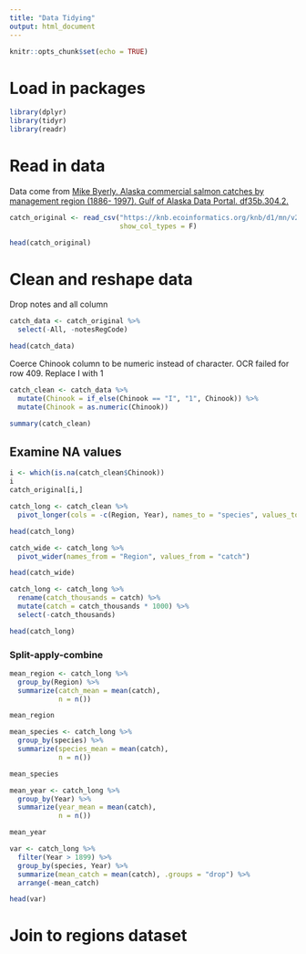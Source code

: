 ```yaml
---
title: "Data Tidying"
output: html_document
---
```


```r
knitr::opts_chunk$set(echo = TRUE)
```

# Load in packages

```r
library(dplyr)
library(tidyr)
library(readr)
```

# Read in data

Data come from [Mike Byerly. Alaska commercial salmon catches by management region (1886- 1997). Gulf of Alaska Data Portal. df35b.304.2.](https://knb.ecoinformatics.org/knb/d1/mn/v2/object/df35b.302.1)

```r
catch_original <- read_csv("https://knb.ecoinformatics.org/knb/d1/mn/v2/object/df35b.302.1",
                           show_col_types = F)

head(catch_original)
```

# Clean and reshape data

Drop notes and all column

```r
catch_data <- catch_original %>%
  select(-All, -notesRegCode)

head(catch_data)
```

Coerce Chinook column to be numeric instead of character.  OCR failed for row 409.  Replace I with 1

```r
catch_clean <- catch_data %>%
  mutate(Chinook = if_else(Chinook == "I", "1", Chinook)) %>%
  mutate(Chinook = as.numeric(Chinook))

summary(catch_clean)
```

## Examine NA values

```r
i <- which(is.na(catch_clean$Chinook))
i
catch_original[i,]
```

```r
catch_long <- catch_clean %>%
  pivot_longer(cols = -c(Region, Year), names_to = "species", values_to = "catch")

head(catch_long)
```

```r
catch_wide <- catch_long %>%
  pivot_wider(names_from = "Region", values_from = "catch")

head(catch_wide)
```

```r
catch_long <- catch_long %>%
  rename(catch_thousands = catch) %>%
  mutate(catch = catch_thousands * 1000) %>%
  select(-catch_thousands)

head(catch_long)
```

### Split-apply-combine

```r
mean_region <- catch_long %>%
  group_by(Region) %>%
  summarize(catch_mean = mean(catch),
            n = n())

mean_region
```

```r
mean_species <- catch_long %>%
  group_by(species) %>%
  summarize(species_mean = mean(catch),
            n = n())

mean_species
```

```r
mean_year <- catch_long %>%
  group_by(Year) %>%
  summarize(year_mean = mean(catch),
            n = n())

mean_year
```

```r
var <- catch_long %>%
  filter(Year > 1899) %>%
  group_by(species, Year) %>%
  summarize(mean_catch = mean(catch), .groups = "drop") %>%
  arrange(-mean_catch)

head(var)
```

# Join to regions dataset


